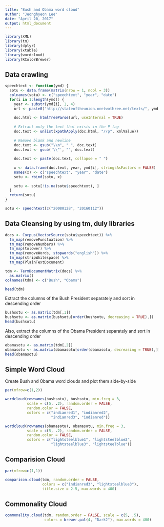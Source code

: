 ```yaml
---
title: "Bush and Obama word cloud"
author: "Jeonghyeon Lee"
date: "April 20, 2017"
output: html_document
---
```


```r
library(XML)
library(tm)
library(dplyr)
library(xtable)
library(wordcloud)
library(RColorBrewer)
```

## Data crawling

```r
speechtext <- function(ymd) {
  sotu <- data.frame(matrix(nrow = 1, ncol = 3))
  colnames(sotu) <- c("speechtext", "year", "date")
  for(i in 1:length(ymd)) {
    year <- substr(ymd[i], 1, 4)
    url <- paste0("http://stateoftheunion.onetwothree.net/texts/", ymd[i], ".html")
    
    doc.html <- htmlTreeParse(url, useInternal = TRUE)
    
    # Extract only the text that exists in the P tag
    doc.text <- unlist(xpathApply(doc.html, "//p", xmlValue))
    
    # Remove blank and newline
    doc.text <- gsub("\\n", " ", doc.text)
    doc.text <- gsub('\\"', "", doc.text)
    
    doc.text <- paste(doc.text, collapse = " ")
    
    x <- data.frame(doc.text, year, ymd[i], stringsAsFactors = FALSE)
    names(x) <- c("speechtext", "year", "date")
    sotu <- rbind(sotu, x)
    
    sotu <- sotu[!is.na(sotu$speechtext), ]
  }
  return(sotu)
}

sotu <- speechtext(c("20080128", "20160112"))
```

## Data Cleansing by using tm, duly libraries

```r
docs <- Corpus(VectorSource(sotu$speechtext)) %>%
  tm_map(removePunctuation) %>%
  tm_map(removeNumbers) %>%
  tm_map(tolower) %>%
  tm_map(removeWords, stopwords("english")) %>%
  tm_map(stripWhitespace) %>%
  tm_map(PlainTextDocument)

tdm <- TermDocumentMatrix(docs) %>%
  as.matrix()
colnames(tdm) <- c("Bush", "Obama")

head(tdm)
```

Extract the columns of the Bush President separately and sort in descending order

```r
bushsotu <- as.matrix(tdm[,1])
bushsotu <- as.matrix(bushsotu[order(bushsotu, decreasing = TRUE),])
head(bushsotu)
```

Also, extract the columns of the Obama President separately and sort in descending order

```r
obamasotu <- as.matrix(tdm[,2])
obamasotu <- as.matrix(obamasotu[order(obamasotu, decreasing = TRUE),])
head(obamasotu)
```

## Simple Word Cloud
Create Bush and Obama word clouds and plot them side-by-side

```r
par(mfrow=c(1,2))

wordcloud(rownames(bushsotu), bushsotu, min.freq = 3, 
          scale = c(5, .2), random.order = FALSE, 
          random.color = FALSE, 
          colors = c("indianred1", "indianred2", 
                     "indianred3", "indianred"))

wordcloud(rownames(obamasotu), obamasotu, min.freq = 3, 
          scale = c(5, .2), random.order = FALSE, 
          random.color = FALSE, 
          colors = c("lightsteelblue1", "lightsteelblue2", 
                     "lightsteelblue3", "lightsteelblue"))
```

## Comparision Cloud

```r
par(mfrow=c(1,1))

comparison.cloud(tdm, random.order = FALSE, 
                 colors = c("indianred3", "lightsteelblue3"), 
                 title.size = 2.5, max.words = 400)
```

## Commonality Cloud

```r
commonality.cloud(tdm, random.order = FALSE, scale = c(5, .5), 
                  colors = brewer.pal(4, "Dark2"), max.words = 400)
```